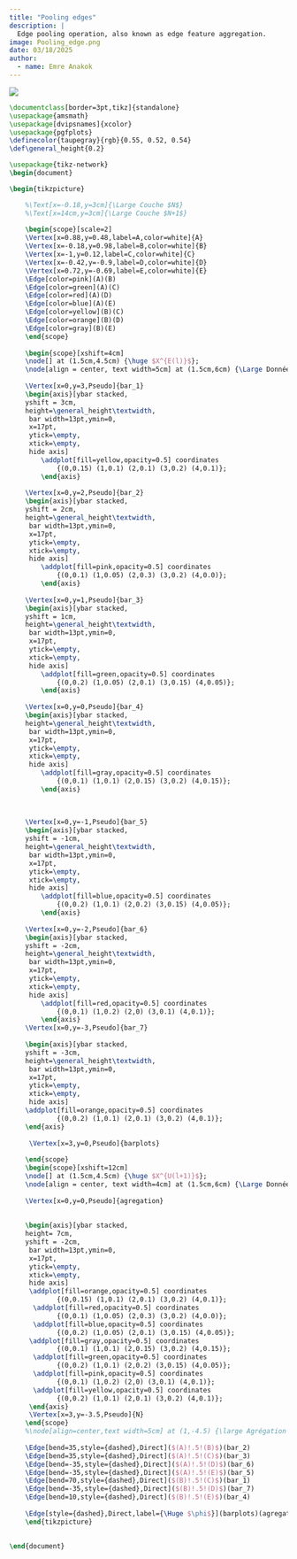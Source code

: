 ---
title: "Pooling edges"
description: | 
  Edge pooling operation, also known as edge feature aggregation.
image: Pooling_edge.png
date: 03/18/2025
author:
  - name: Emre Anakok 
---

![](Pooling_edge.png)

``` tex
\documentclass[border=3pt,tikz]{standalone}
\usepackage{amsmath}
\usepackage[dvipsnames]{xcolor}
\usepackage{pgfplots}
\definecolor{taupegray}{rgb}{0.55, 0.52, 0.54}
\def\general_height{0.2}

\usepackage{tikz-network}
\begin{document}

\begin{tikzpicture}

    %\Text[x=-0.18,y=3cm]{\Large Couche $N$}
    %\Text[x=14cm,y=3cm]{\Large Couche $N+1$}
    
    \begin{scope}[scale=2]
    \Vertex[x=0.88,y=0.48,label=A,color=white]{A}
    \Vertex[x=-0.18,y=0.98,label=B,color=white]{B}
    \Vertex[x=-1,y=0.12,label=C,color=white]{C}
    \Vertex[x=-0.42,y=-0.9,label=D,color=white]{D}
    \Vertex[x=0.72,y=-0.69,label=E,color=white]{E}
    \Edge[color=pink](A)(B)
    \Edge[color=green](A)(C)
    \Edge[color=red](A)(D)
    \Edge[color=blue](A)(E)
    \Edge[color=yellow](B)(C)
    \Edge[color=orange](B)(D)
    \Edge[color=gray](B)(E)
    \end{scope}
    
    \begin{scope}[xshift=4cm]
    \node[] at (1.5cm,4.5cm) {\huge $X^{E(l)}$};
    \node[align = center, text width=5cm] at (1.5cm,6cm) {\Large Données sur toutes les arêtes};
    
    \Vertex[x=0,y=3,Pseudo]{bar_1}
    \begin{axis}[ybar stacked, 
    yshift = 3cm,
    height=\general_height\textwidth,
     bar width=13pt,ymin=0,
     x=17pt,
     ytick=\empty,
     xtick=\empty,
     hide axis]
        \addplot[fill=yellow,opacity=0.5] coordinates
            {(0,0.15) (1,0.1) (2,0.1) (3,0.2) (4,0.1)};
        \end{axis}
    
    \Vertex[x=0,y=2,Pseudo]{bar_2}
    \begin{axis}[ybar stacked, 
    yshift = 2cm,
    height=\general_height\textwidth,
     bar width=13pt,ymin=0,
     x=17pt,
     ytick=\empty,
     xtick=\empty,
     hide axis]
        \addplot[fill=pink,opacity=0.5] coordinates
            {(0,0.1) (1,0.05) (2,0.3) (3,0.2) (4,0.0)};
        \end{axis}
    
    \Vertex[x=0,y=1,Pseudo]{bar_3}
    \begin{axis}[ybar stacked, 
    yshift = 1cm,
    height=\general_height\textwidth,
     bar width=13pt,ymin=0,
     x=17pt,
     ytick=\empty,
     xtick=\empty,
     hide axis]
        \addplot[fill=green,opacity=0.5] coordinates
            {(0,0.2) (1,0.05) (2,0.1) (3,0.15) (4,0.05)};
        \end{axis}
     
    \Vertex[x=0,y=0,Pseudo]{bar_4}
    \begin{axis}[ybar stacked,
    height=\general_height\textwidth,
     bar width=13pt,ymin=0,
     x=17pt,
     ytick=\empty,
     xtick=\empty,
     hide axis]
        \addplot[fill=gray,opacity=0.5] coordinates
            {(0,0.1) (1,0.1) (2,0.15) (3,0.2) (4,0.15)};
        \end{axis}
    
    
    
    \Vertex[x=0,y=-1,Pseudo]{bar_5}
    \begin{axis}[ybar stacked, 
    yshift = -1cm,
    height=\general_height\textwidth,
     bar width=13pt,ymin=0,
     x=17pt,
     ytick=\empty,
     xtick=\empty,
     hide axis]
        \addplot[fill=blue,opacity=0.5] coordinates
            {(0,0.2) (1,0.1) (2,0.2) (3,0.15) (4,0.05)};
        \end{axis}
    
    \Vertex[x=0,y=-2,Pseudo]{bar_6}
    \begin{axis}[ybar stacked, 
    yshift = -2cm,
    height=\general_height\textwidth,
     bar width=13pt,ymin=0,
     x=17pt,
     ytick=\empty,
     xtick=\empty,
     hide axis]
        \addplot[fill=red,opacity=0.5] coordinates
            {(0,0.1) (1,0.2) (2,0) (3,0.1) (4,0.1)};
        \end{axis}
    \Vertex[x=0,y=-3,Pseudo]{bar_7}
     
    \begin{axis}[ybar stacked, 
    yshift = -3cm,
    height=\general_height\textwidth,
     bar width=13pt,ymin=0,
     x=17pt,
     ytick=\empty,
     xtick=\empty,
     hide axis]
    \addplot[fill=orange,opacity=0.5] coordinates
            {(0,0.2) (1,0.1) (2,0.1) (3,0.2) (4,0.1)};
    \end{axis}
     
     \Vertex[x=3,y=0,Pseudo]{barplots}
    
    \end{scope}
    \begin{scope}[xshift=12cm]
    \node[] at (1.5cm,4.5cm) {\huge $X^{U(l+1)}$};
    \node[align = center, text width=4cm] at (1.5cm,6cm) {\Large Données de contexte global};
    
    \Vertex[x=0,y=0,Pseudo]{agregation}
    
    
    \begin{axis}[ybar stacked,
    height= 7cm,
    yshift = -2cm,
     bar width=13pt,ymin=0,
     x=17pt,
     ytick=\empty,
     xtick=\empty,
     hide axis]
     \addplot[fill=orange,opacity=0.5] coordinates
            {(0,0.15) (1,0.1) (2,0.1) (3,0.2) (4,0.1)};
      \addplot[fill=red,opacity=0.5] coordinates
            {(0,0.1) (1,0.05) (2,0.3) (3,0.2) (4,0.0)};
      \addplot[fill=blue,opacity=0.5] coordinates
            {(0,0.2) (1,0.05) (2,0.1) (3,0.15) (4,0.05)};
     \addplot[fill=gray,opacity=0.5] coordinates
            {(0,0.1) (1,0.1) (2,0.15) (3,0.2) (4,0.15)};
      \addplot[fill=green,opacity=0.5] coordinates
            {(0,0.2) (1,0.1) (2,0.2) (3,0.15) (4,0.05)};
      \addplot[fill=pink,opacity=0.5] coordinates
            {(0,0.1) (1,0.2) (2,0) (3,0.1) (4,0.1)};
      \addplot[fill=yellow,opacity=0.5] coordinates
            {(0,0.2) (1,0.1) (2,0.1) (3,0.2) (4,0.1)};
     \end{axis}
     \Vertex[x=3,y=-3.5,Pseudo]{N}	
    \end{scope}
    %\node[align=center,text width=5cm] at (1,-4.5) {\large Agrégation des données des noeuds voisins};
    
    \Edge[bend=35,style={dashed},Direct]($(A)!.5!(B)$)(bar_2)
    \Edge[bend=35,style={dashed},Direct]($(A)!.5!(C)$)(bar_3)
    \Edge[bend=-35,style={dashed},Direct]($(A)!.5!(D)$)(bar_6)
    \Edge[bend=-35,style={dashed},Direct]($(A)!.5!(E)$)(bar_5)
    \Edge[bend=70,style={dashed},Direct]($(B)!.5!(C)$)(bar_1)
    \Edge[bend=-35,style={dashed},Direct]($(B)!.5!(D)$)(bar_7)
    \Edge[bend=10,style={dashed},Direct]($(B)!.5!(E)$)(bar_4)
    
    \Edge[style={dashed},Direct,label={\Huge $\phi$}](barplots)(agregation)
    \end{tikzpicture}
    
    
\end{document}
```
